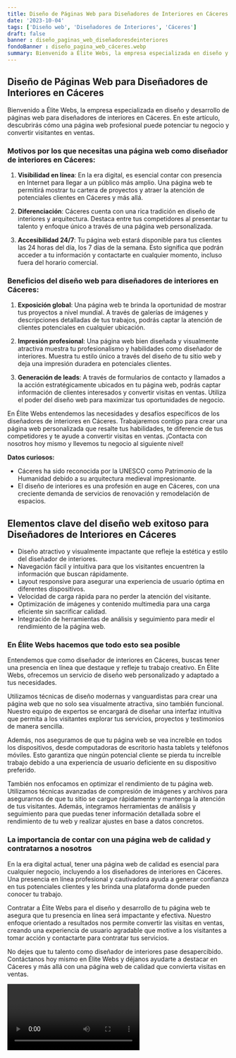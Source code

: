 ```yaml
---
title: Diseño de Páginas Web para Diseñadores de Interiores en Cáceres
date: '2023-10-04'
tags: ['Diseño web', 'Diseñadores de Interiores', 'Cáceres']
draft: false
banner : diseño_paginas_web_diseñadoresdeinteriores
fondoBanner : diseño_pagina_web_cáceres.webp
summary: Bienvenido a Élite Webs, la empresa especializada en diseño y desarrollo de páginas web para diseñadores de interiores en Cáceres. En este artículo, descubrirás cómo una página web profesional puede potenciar tu negocio y convertir visitantes en ventas.
---
```


## Diseño de Páginas Web para Diseñadores de Interiores en Cáceres

Bienvenido a Élite Webs, la empresa especializada en diseño y desarrollo de páginas web para diseñadores de interiores en Cáceres. En este artículo, descubrirás cómo una página web profesional puede potenciar tu negocio y convertir visitantes en ventas.

### Motivos por los que necesitas una página web como diseñador de interiores en Cáceres:

1. **Visibilidad en línea**: En la era digital, es esencial contar con presencia en Internet para llegar a un público más amplio. Una página web te permitirá mostrar tu cartera de proyectos y atraer la atención de potenciales clientes en Cáceres y más allá.

2. **Diferenciación**: Cáceres cuenta con una rica tradición en diseño de interiores y arquitectura. Destaca entre tus competidores al presentar tu talento y enfoque único a través de una página web personalizada.

3. **Accesibilidad 24/7**: Tu página web estará disponible para tus clientes las 24 horas del día, los 7 días de la semana. Esto significa que podrán acceder a tu información y contactarte en cualquier momento, incluso fuera del horario comercial.

### Beneficios del diseño web para diseñadores de interiores en Cáceres:

1. **Exposición global**: Una página web te brinda la oportunidad de mostrar tus proyectos a nivel mundial. A través de galerías de imágenes y descripciones detalladas de tus trabajos, podrás captar la atención de clientes potenciales en cualquier ubicación.

2. **Impresión profesional**: Una página web bien diseñada y visualmente atractiva muestra tu profesionalismo y habilidades como diseñador de interiores. Muestra tu estilo único a través del diseño de tu sitio web y deja una impresión duradera en potenciales clientes.

3. **Generación de leads**: A través de formularios de contacto y llamados a la acción estratégicamente ubicados en tu página web, podrás captar información de clientes interesados y convertir visitas en ventas. Utiliza el poder del diseño web para maximizar tus oportunidades de negocio.

En Élite Webs entendemos las necesidades y desafíos específicos de los diseñadores de interiores en Cáceres. Trabajaremos contigo para crear una página web personalizada que resalte tus habilidades, te diferencie de tus competidores y te ayude a convertir visitas en ventas. ¡Contacta con nosotros hoy mismo y llevemos tu negocio al siguiente nivel!

**Datos curiosos:** 
- Cáceres ha sido reconocida por la UNESCO como Patrimonio de la Humanidad debido a su arquitectura medieval impresionante.
- El diseño de interiores es una profesión en auge en Cáceres, con una creciente demanda de servicios de renovación y remodelación de espacios.

<GifSeo />

<Cta />

## Elementos clave del diseño web exitoso para Diseñadores de Interiores en Cáceres

- Diseño atractivo y visualmente impactante que refleje la estética y estilo del diseñador de interiores.
- Navegación fácil y intuitiva para que los visitantes encuentren la información que buscan rápidamente.
- Layout responsive para asegurar una experiencia de usuario óptima en diferentes dispositivos.
- Velocidad de carga rápida para no perder la atención del visitante.
- Optimización de imágenes y contenido multimedia para una carga eficiente sin sacrificar calidad.
- Integración de herramientas de análisis y seguimiento para medir el rendimiento de la página web.

### En Élite Webs hacemos que todo esto sea posible

Entendemos que como diseñador de interiores en Cáceres, buscas tener una presencia en línea que destaque y refleje tu trabajo creativo. En Élite Webs, ofrecemos un servicio de diseño web personalizado y adaptado a tus necesidades.

Utilizamos técnicas de diseño modernas y vanguardistas para crear una página web que no solo sea visualmente atractiva, sino también funcional. Nuestro equipo de expertos se encargará de diseñar una interfaz intuitiva que permita a los visitantes explorar tus servicios, proyectos y testimonios de manera sencilla.

Además, nos aseguramos de que tu página web se vea increíble en todos los dispositivos, desde computadoras de escritorio hasta tablets y teléfonos móviles. Esto garantiza que ningún potencial cliente se pierda tu increíble trabajo debido a una experiencia de usuario deficiente en su dispositivo preferido.

También nos enfocamos en optimizar el rendimiento de tu página web. Utilizamos técnicas avanzadas de compresión de imágenes y archivos para asegurarnos de que tu sitio se cargue rápidamente y mantenga la atención de tus visitantes. Además, integramos herramientas de análisis y seguimiento para que puedas tener información detallada sobre el rendimiento de tu web y realizar ajustes en base a datos concretos.

### La importancia de contar con una página web de calidad y contratarnos a nosotros

En la era digital actual, tener una página web de calidad es esencial para cualquier negocio, incluyendo a los diseñadores de interiores en Cáceres. Una presencia en línea profesional y cautivadora ayuda a generar confianza en tus potenciales clientes y les brinda una plataforma donde pueden conocer tu trabajo.

Contratar a Élite Webs para el diseño y desarrollo de tu página web te asegura que tu presencia en línea será impactante y efectiva. Nuestro enfoque orientado a resultados nos permite convertir las visitas en ventas, creando una experiencia de usuario agradable que motive a los visitantes a tomar acción y contactarte para contratar tus servicios.

No dejes que tu talento como diseñador de interiores pase desapercibido. Contáctanos hoy mismo en Élite Webs y déjanos ayudarte a destacar en Cáceres y más allá con una página web de calidad que convierta visitas en ventas.

<Video />

<CtaBot job='Diseñadores de Interiores' city='Cáceres'/>

<Gmaps query='Cáceres+españa+maps' />